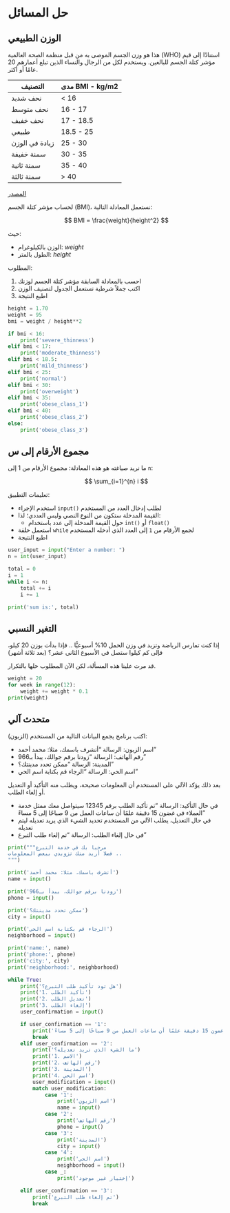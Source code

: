 # حل المسائل {.unnumbered}

## الوزن الطبيعي

هذا هو وزن الجسم الموصى به من قبل منظمة الصحة العالمية (WHO) استنادًا إلى قيم مؤشر كتلة الجسم للبالغين. ويستخدم لكل من الرجال والنساء الذين تبلغ أعمارهم 20 عامًا أو أكثر.

| **التصنيف** | **مدى BMI - kg/m2** |
| --- | --- |
| نحف شديد | < 16 |
| نحف متوسط | 16 - 17 |
| نحف خفيف | 17 - 18.5 |
| طبيعي | 18.5 - 25 |
| زيادة في الوزن | 25 - 30 |
| سمنة خفيفة | 30 - 35 |
| سمنة ثانية | 35 - 40 |
| سمنة ثالثة | > 40 |

[المصدر](https://www.calculator.net/bmi-calculator.html)

لحساب مؤشر كتلة الجسم (BMI)، نستعمل المعادلة التالية:

$$
BMI = \frac{weight}{height^2}
$$

حيث:

- الوزن بالكيلوغرام: $weight$
- الطول بالمتر: $height$

المطلوب:

1. احسب بالمعادلة السابقة مؤشر كتلة الجسم لوزنك
2. اكتب جملاً شرطية تستعمل الجدول لتصنيف الوزن
3. اطبع النتيجة

```python
height = 1.70
weight = 95
bmi = weight / height**2

if bmi < 16:
    print('severe_thinness')
elif bmi < 17:
    print('moderate_thinness')
elif bmi < 18.5:
    print('mild_thinness')
elif bmi < 25:
    print('normal')
elif bmi < 30:
    print('overweight')
elif bmi < 35:
    print('obese_class_1')
elif bmi < 40:
    print('obese_class_2')
else:
    print('obese_class_3')
```

## مجموع الأرقام إلى س

ما نريد صياغته هو هذه المعادلة: مجموع الأرقام من 1 إلى `n`:

$$
\sum_{i=1}^{n} i
$$

تعليمات التطبيق:

- استخدم الإجراء `input()` لطلب إدخال العدد من المستخدم
- القيمة المدخلة ستكون من النوع النصي وليس العددي؛ لذا:
  - حول القيمة المدخلة إلى عدد باستخدام `int()` أو `float()`
- استعمل حلقة `while` لجمع الأرقام من `1` إلى العدد الذي أدخله المستخدم
- اطبع النتيجة

```python
user_input = input("Enter a number: ")
n = int(user_input)

total = 0
i = 1
while i <= n:
    total += i
    i += 1

print('sum is:', total)
```

## التغير النسبي

إذا كنت تمارس الرياضة وتزيد في وزن الحمل 10% أسبوعيًّا .. فإذا بدأت بوزن 20 كيلو، فإلى كم كيلوا ستصل في الأسبوع الثاني عشر؟ (بعد ثلاثة أشهر)

قد مرت علينا هذه المسألة، لكن الآن المطلوب حلها بالتكرار.

```python
weight = 20
for week in range(12):
    weight += weight * 0.1
print(weight)
```

## متحدث آلي

اكتب برنامج يجمع البيانات التالية من المستخدم (الزبون):

- اسم الزبون: الرسالة "أتشرف باسمك، مثلا: محمد أحمد"
- رقم الهاتف: الرسالة "زودنا برقم جوالك، يبدأ بـ966"
- المدينة: الرسالة "ممكن تحدد مدينتك؟"
- اسم الحي: الرسالة "الرجاء قم بكتابة اسم الحي"

بعد ذلك يؤكد الآلي على المستخدم أن المعلومات صحيحة، ويطلب منه التأكيد أو التعديل أو إلغاء الطلب.

- في حال التأكيد: الرسالة "تم تأكيد الطلب برقم 12345 سيتواصل معك ممثل خدمة العملاء في غضون 15 دقيقة علمًا أن ساعات العمل من 9 صباحًا إلى 5 مساءً"
- في حال التعديل، يطلب الآلي من المستخدم تحديد الشيء الذي يريد تعديله ليتم تعديله
- في حال إلغاء الطلب: الرسالة "تم إلغاء طلب التبرع"

```python
print("""مرحبا بك في خدمة التبرع
فضلا أريد منك تزويدي ببعض المعلومات ..
""")

print('أتشرف باسمك، مثلا: محمد أحمد')
name = input()

print('زودنا برقم جوالك، يبدأ بـ966')
phone = input()

print('ممكن تحدد مدينتك؟')
city = input()

print('الرجاء قم بكتابة اسم الحي')
neighborhood = input()

print('name:', name)
print('phone:', phone)
print('city:', city)
print('neighborhood:', neighborhood)

while True:
    print('هل تود تأكيد طلب التبرع؟')
    print('1. تأكيد الطلب')
    print('2. تعديل الطلب')
    print('3. إلغاء الطلب')
    user_confirmation = input()

    if user_confirmation == '1':
        print('تم تأكيد الطلب برقم 12345 سيتواصل معك ممثل خدمة العملاء في غضون 15 دقيقة علمًا أن ساعات العمل من 9 صباحًا إلى 5 مساءً')
        break
    elif user_confirmation == '2':
        print('ما الشيء الذي تريد تعديله؟')
        print('1. الاسم')
        print('2. رقم الهاتف')
        print('3. المدينة')
        print('4. اسم الحي')
        user_modification = input()
        match user_modification:
            case '1':
                print('اسم الزبون')
                name = input()
            case '2':
                print('رقم الهاتف')
                phone = input()
            case '3':
                print('المدينة')
                city = input()
            case '4':
                print('اسم الحي')
                neighborhood = input()
            case _:
                print('إختيار غير موجود')

    elif user_confirmation == '3':
        print('تم إلغاء طلب التبرع')
        break
```
